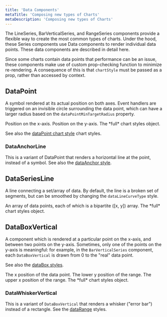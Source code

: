 ```yaml
---
title: 'Data Components'
metaTitle: 'Composing new types of Charts'
metaDescription: 'Composing new types of Charts'
---
```



The LineSeries, BarVerticalSeries, and RangeSeries components provide a flexible way to create the most common types of charts. Under the hood, these Series components use Data components to render individual data points. These data components are described in detail here.

Since some charts contain data points that performance can be an issue, these components make use of custom prop-checking function to minimize re-rendering. A consequence of this is that `chartStyle` must be passed as a prop, rather than accessed by context.

## DataPoint

A symbol rendered at its actual position on both axes. Event handlers are triggered on an invisible circle surrounding the data point, which can have a larger radius based on the `dataPointMinTargetRadius` property.

<PropDef name="x" type="number" required>
  Position on the x-axis.
</PropDef>
<PropDef name="y" type="number" required>
  Position on the y-axis.
</PropDef>
<PropDef name="chartStyle" type="ChartStyle" required>
  The *full* chart styles object.
</PropDef>

See also the [dataPoint chart style](/basic-charts/2-chart-style#datapoints) chart styles.

### DataAnchorLine

This is a variant of DataPoint that renders a horizontal line at the point, instead of a symbol. See also the [dataAnchor style](/basic-charts/2-chart-style#dataranges).

## DataSeriesLine

A line connecting a set/array of data. By default, the line is a broken set of segments, but can be smoothed by changing the `dataLineCurveType` style.

<PropDef name="data" type="Array<[number, number]>" required>
  An array of data points, each of which is a bipartite ([x, y]) array.
</PropDef>
<PropDef name="chartStyle" type="ChartStyle" required>
  The *full* chart styles object.
</PropDef>

## DataBoxVertical

A component which is rendered at a particular point on the x-axis, and between two points on the y-axis. Sometimes, only one of the points on the y-axis is meaningful: for example, in the `BarVerticalSeries` component, each `DataBoxVertical` is drawn from 0 to the "real" data point.

See also the [dataBox styles](/basic-charts/2-chart-style#databoxes).

<PropDef name="x" type="number" required>
  The x position of the data point.
</PropDef>
<PropDef name="yMin" type="number" required>
  The lower y position of the range.
</PropDef>
<PropDef name="yMax" type="number" required>
  The upper x position of the range.
</PropDef>
<PropDef name="chartStyle" type="ChartStyle" required>
  The *full* chart styles object.
</PropDef>

### DataWhiskerVertical

This is a variant of `DataBoxVertical` that renders a whisker ("error bar") instead of a rectangle. See the [dataRange](/basic-charts/2-chart-style#datarange) styles.
